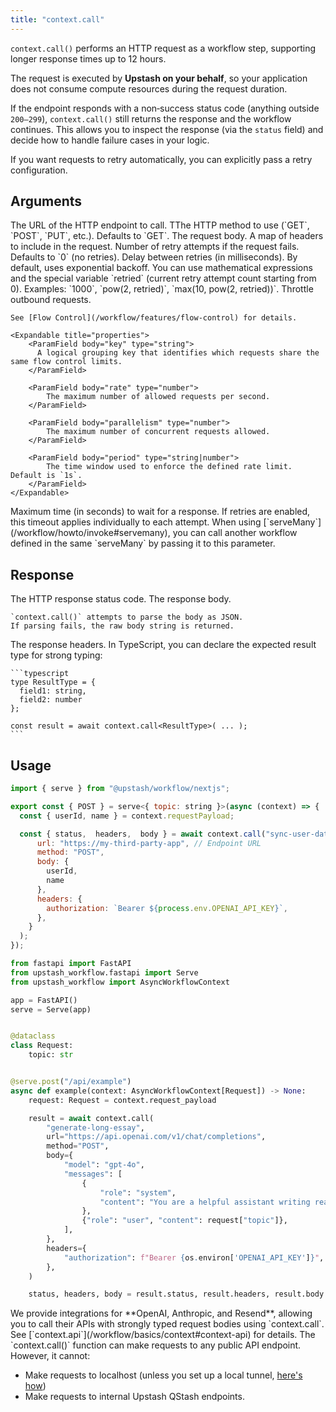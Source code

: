 ```yaml
---
title: "context.call"
---
```


`context.call()` performs an HTTP request as a workflow step, supporting longer response times up to 12 hours.

The request is executed by **Upstash on your behalf**, so your application does not consume compute resources during the request duration.

If the endpoint responds with a non‑success status code (anything outside `200–299`),
`context.call()` still returns the response and the workflow continues.
This allows you to inspect the response (via the `status` field) and decide how to handle failure cases in your logic.

If you want requests to retry automatically, you can explicitly pass a retry configuration.

## Arguments

<ParamField body="url" type="string">
    The URL of the HTTP endpoint to call.
</ParamField>

<ParamField body="method" type="string">
    TThe HTTP method to use (`GET`, `POST`, `PUT`, etc.). Defaults to `GET`.
</ParamField>

<ParamField body="body" type="string">
    The request body.
</ParamField>

<ParamField body="headers" type="object">
   A map of headers to include in the request.
</ParamField>

<ParamField body="retries" >
    Number of retry attempts if the request fails. Defaults to `0` (no retries).
</ParamField>

<ParamField body="retryDelay" >
    Delay between retries (in milliseconds). By default, uses exponential backoff. You can use mathematical expressions and the special variable `retried` (current retry attempt count starting from 0). Examples: `1000`, `pow(2, retried)`, `max(10, pow(2, retried))`.
</ParamField>

<ParamField body="flowControl" type="object" optional>
    Throttle outbound requests.

    See [Flow Control](/workflow/features/flow-control) for details.

    <Expandable title="properties">
        <ParamField body="key" type="string">
          A logical grouping key that identifies which requests share the same flow control limits.
        </ParamField>

        <ParamField body="rate" type="number">
            The maximum number of allowed requests per second.
        </ParamField>

        <ParamField body="parallelism" type="number">
            The maximum number of concurrent requests allowed.
        </ParamField>

        <ParamField body="period" type="string|number">
            The time window used to enforce the defined rate limit. Default is `1s`.
        </ParamField>
    </Expandable>
</ParamField>

<ParamField body="timeout" type="number" >
    Maximum time (in seconds) to wait for a response.
    If retries are enabled, this timeout applies individually to each attempt.
</ParamField>

<ParamField body="workflow" >
    When using [`serveMany`](/workflow/howto/invoke#servemany), you can call another workflow defined in the same `serveMany` by passing it to this parameter.
</ParamField>

## Response

<ResponseField name="status" type="number">
    The HTTP response status code.
</ResponseField>

<ResponseField name="body" type="string">
    The response body.

    `context.call()` attempts to parse the body as JSON.
    If parsing fails, the raw body string is returned.
</ResponseField>

<ResponseField name="headers" type="dictionary">
    The response headers.
</ResponseField>

<Tip>
    In TypeScript, you can declare the expected result type for strong typing:

    ```typescript
    type ResultType = {
      field1: string,
      field2: number
    };

    const result = await context.call<ResultType>( ... );
    ```
</Tip>

## Usage

<CodeGroup>

```javascript TypeScript
import { serve } from "@upstash/workflow/nextjs";

export const { POST } = serve<{ topic: string }>(async (context) => {
  const { userId, name } = context.requestPayload;

  const { status,  headers,  body } = await context.call("sync-user-data", {
      url: "https://my-third-party-app", // Endpoint URL
      method: "POST",
      body: {
        userId,
        name
      },
      headers: {
        authorization: `Bearer ${process.env.OPENAI_API_KEY}`,
      },
    }
  );
});

```

```python Python
from fastapi import FastAPI
from upstash_workflow.fastapi import Serve
from upstash_workflow import AsyncWorkflowContext

app = FastAPI()
serve = Serve(app)


@dataclass
class Request:
    topic: str


@serve.post("/api/example")
async def example(context: AsyncWorkflowContext[Request]) -> None:
    request: Request = context.request_payload

    result = await context.call(
        "generate-long-essay",
        url="https://api.openai.com/v1/chat/completions",
        method="POST",
        body={
            "model": "gpt-4o",
            "messages": [
                {
                    "role": "system",
                    "content": "You are a helpful assistant writing really long essays that would cause a normal serverless function to timeout.",
                },
                {"role": "user", "content": request["topic"]},
            ],
        },
        headers={
            "authorization": f"Bearer {os.environ['OPENAI_API_KEY']}",
        },
    )

    status, headers, body = result.status, result.headers, result.body

```

</CodeGroup>

<Tip>
    We provide integrations for **OpenAI, Anthropic, and Resend**, allowing you to call their APIs with strongly typed request bodies using `context.call`.
    See [`context.api`](/workflow/basics/context#context-api) for details.
</Tip>

<Info>
  The `context.call()` function can make requests to any public API endpoint. However, it cannot:

  - Make requests to localhost (unless you set up a local tunnel, [here's how](http://localhost:3000/workflow/howto/local-development))
  - Make requests to internal Upstash QStash endpoints.
</Info>
